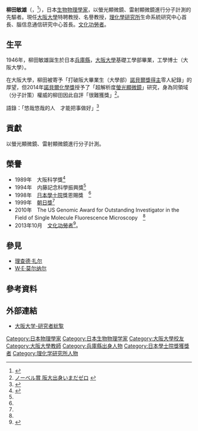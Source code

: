 {{Infobox scientist
| name              = 柳田敏雄<br><small>柳田 敏雄（やなぎだ　としお）</small>
| image             = 
| image_size        = 
| alt               = 
| caption           = 
| birth_date        = {{birth date and age|1946|10|10}}
| birth_place       = [[日本|日本]][[兵庫縣|兵庫縣]]
| death_date        = <!-- {{Death date and age|YYYY|MM|DD|1933|11|14}} (death date then birth date) -->
| death_place       = 
| residence         = 
| citizenship       = 
| nationality       = {{JPN}}
| fields            = [[生物物理學|生物物理學]]
| workplaces        = [[大阪大學|大阪大學]]<br>[[理化學研究所|理化學研究所]]
| alma_mater        = 大阪大學
| doctoral_advisor  = 
| academic_advisors = 
| doctoral_students = 
| notable_students  = 
| known_for         = 以螢光顯微鏡、雷射顯微鏡進行分子計測
| author_abbrev_bot = 
| author_abbrev_zoo = 
| influences        = 
| influenced        = 
| awards            = [[日本學士院|日本學士院]]獎・恩賜獎 (1998)<br>[[朝日獎|朝日獎]] (1999)<br>[[文化功勞者|文化功勞者]] (2013)
| signature         = <!--(filename only)-->
| signature_alt     = 
| footnotes         = 
| spouse            = 
}}
{{Japanese|japanese=柳田 敏雄|kana=やなぎだ　としお|romaji=Yanagida Toshio}}

'''柳田敏雄'''（{{jpn|j=柳田 敏雄|hg=やなぎだ　としお|rm=Yanagida Toshio|f=h}}，{{bd|1946年}}<ref name="jst">{{cite web|url=http://www.jst.go.jp/pr/report/report42/yanagida.html|title=柳田　敏雄氏の略歴|author=科学技術振興機構|accessdate=2014-01-23|archive-date=2017-11-20|archive-url=https://web.archive.org/web/20171120215039/http://www.jst.go.jp/pr/report/report42/yanagida.html|dead-url=no}}</ref>），日本[[生物物理學|生物物理學家]]，以螢光顯微鏡、雷射顯微鏡進行分子計測的先驅者。現任[[大阪大學|大阪大學]]特聘教授、名譽教授，[[理化學研究所|理化學研究所]]生命系統研究中心首長、腦信息通信研究中心首長。[[文化功勞者|文化功勞者]]。

== 生平 ==
1946年，柳田敏雄誕生於日本[[兵庫縣|兵庫縣]]，[[大阪大學|大阪大學]]基礎工學部畢業，工學博士（大阪大學）。

在大阪大學，柳田被寄予「打破阪大畢業生（大學部）[[諾貝爾獎得主|諾貝爾獎得主]]零人紀錄」的厚望，但2014年[[諾貝爾化學獎|諾貝爾化學獎]]授予了「超解析度[[螢光顯微鏡|螢光顯微鏡]]」研究，身為同領域（分子計策）權威的柳田因此自評「很難獲獎」<ref>[http://www.unn-news.com/handai-post/2014/12/07/2050/ ノーベル賞 阪大出身いまだゼロ] {{webarchive|url=https://web.archive.org/web/20150402161647/http://www.unn-news.com/handai-post/2014/12/07/2050/ |date=2015-04-02 }}</ref>。

語錄：「悠哉悠哉的人　才能把事做好」<ref>{{Cite web|url=http://wedge.ismedia.jp/articles/-/1140|title=WEDGE トップランナー|publisher=WEDGE infinity|accessdate=2014-01-23|archive-date=2019-12-14|archive-url=https://web.archive.org/web/20191214045351/https://wedge.ismedia.jp/articles/-/1140|dead-url=no}}</ref>

== 貢獻 ==
以螢光顯微鏡、雷射顯微鏡進行分子計測。

== 榮譽 ==
*1989年　大阪科学獎<ref name="#1">{{cite web|url=http://www.qbic.riken.jp/cdo//about_pi.html|title=受賞歴|author=大阪大学|accessdate=2014-01-23|archive-date=2016-08-19|archive-url=https://web.archive.org/web/20160819042406/http://www.qbic.riken.jp/cdo/about_pi.html|dead-url=no}}</ref>
*1994年　内藤記念科學振興獎<ref name="#1"/>
*1998年　[[日本學士院|日本學士院]]獎恩賜獎　<ref name="#1"/>
*1999年　[[朝日獎|朝日獎]]<ref name="#1"/>
*2010年　The US Genomic Award for Outstanding Investigator in the Field of Single Molecule Fluorescence Microscopy　<ref name="#1"/>
*2013年10月　[[文化功勞者|文化功勞者]]<ref>{{cite web|url=http://www.riken.jp/pr/topics/2013/20131025_1/|title=柳田 敏雄 センター長（生命システム研究センター）が文化功労者に選出|author=理化学研究所|accessdate=2014-01-23|archive-date=2019-08-20|archive-url=https://web.archive.org/web/20190820001247/http://www.riken.jp/pr/topics/2013/20131025_1/|dead-url=no}}</ref>。

== 參見 ==
*[[理查德·扎尔|理查德·扎尔]]
*[[W·E·莫尔纳尔|W·E·莫尔纳尔]]

== 參考資料 ==
<references/>

== 外部連結 ==
* [http://www.dma.jim.osaka-u.ac.jp/view?l=ja&u=7869 大阪大学-研究者総覧] {{Wayback|url=http://www.dma.jim.osaka-u.ac.jp/view?l=ja&u=7869 |date=20200808025159 }}

{{DEFAULTSORT:Yanagida, Toshio}}
[[Category:日本物理學家|Category:日本物理學家]]
[[Category:日本生物物理学家|Category:日本生物物理学家]]
[[Category:大阪大學校友|Category:大阪大學校友]]
[[Category:大阪大學教師|Category:大阪大學教師]]
[[Category:兵庫縣出身人物|Category:兵庫縣出身人物]]
[[Category:日本學士院獎獲獎者|Category:日本學士院獎獲獎者]]
[[Category:理化学研究所人物|Category:理化学研究所人物]]